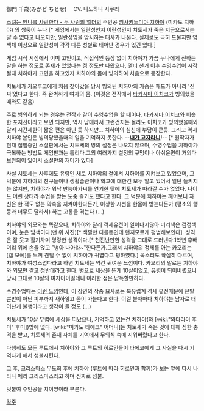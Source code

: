御門 千歳(みかど ちとせ)　 CV. 나노하나 사쿠라

[[소녀는 언니를 사랑한다 - 두 사람의 엘더]]의 주인공 [[키사키노미야 치하야]] (미카도 치하야) 의 쌍둥이 누나 [* 게임에서는 일란성인지 이란성인지 치토세가 죽은 지금으로서는 알 수 없다고 나오지만, 일란성임을 암시하는 대사가 나온다. 실제로도 극히 드물지만 염색체 이상으로 일란성이 각각 다른 성별로 태어난 경우가 있긴 있다.] 

게임 시작 시점에서 이미 고인이고, 직접적인 등장 없이 치하야가 가끔 누나에게 전하는 말을 하는 정도로 존재가 있었다는 점 정도만 나왔으나, 엘더 선거 이후 수영수업이 시작될때 치하야가 고민을 하고있자 치하야의 몸에 빙의하여 처음으로 등장한다.

치토세가 카오루코에게 처음 찾아갔을 당시 빙의된 치하야의 가슴은 패드가 아니라 '진짜'였다고 한다. 즉 완벽하게 여자의 몸. (이것은 전작에서 [[타카시마 이치코]]가 빙의했을때와도 같음)

주로 빙의하게 되는 경우는 전작과 같이 수영수업을 할 때이다. [[타카시마 이치코]]와 비슷한 포지션이라고 보면 되지만, 역시 남매라서 그런건지는 몰라도 이치코가 빙의했을때와 달리 시간제한이 짧은 편은 아닌 듯 하지만... 치하야의 심신에 부담이 큰듯. 그리고 역시 치하야 본인은 빙의당했을때의 일을 기억하지 못한다. --'''[[내가 고자라니]]!'''-- [* 원작자가 현재 집필중인 소설판에서는 치토세의 빙의 설정은 나오지 않으며, 수영수업을 치하야가 극복하는 방법도 게임판과는 틀리다.그외 여러가지 설정의 구멍이나 아쉬운면이 거의다 보완되어 있어서 소설만의 재미가 있다] 

사실 치토세는 사후에도 유령인 채로 치하야의 곁에서 치하야를 지켜보고 있었으며, 그 덕분에 치하야의 친구들이나 생활습관이나 학교에 대한건 모두 알고 있어서 일단 들키지는 않지만, 치하야가 워낙 만능아가씨를 연기한 탓에 치토세가 따라갈 수가 없었다. 나이도 어린 상태라 수업을 받는 도중 졸기도 했다고 한다. 그 덕분에 치하야는 깨어보니 자신은 한 적도 없는 약속을 지켜야한다든가, 이상한 시선을 한몸에 받는다든가 (평소의 행동과 너무도 달라서) 하는 고통을 겪는다 (...) 

치하야의 외모와는 똑같으나, 치하야와 달리 격세유전이 일어나지않아 머리색은 검정색이며, 눈은 밤색이다(맨 위 사진)[* 색깔만 다를뿐인데 왠지모르게 평범해보인다]. 성격은 잘 웃고 활기차며 명랑한 성격이다.[* 천진난만한 성격을 그대로 드러낸다.1학년 후배 머리 위에 손을 얹고 "병아 나아라~"한다든가.그래서 치하야의 정체를 아는 카오리는 [갭 모에]를 느껴 견딜 수 없이 치하야가 귀엽다고 평하였다.] 목소리도 확실히 다르며, 치하야가 여성스럽다라고 하면 치토세는 약간 귀여운 느낌이다. 카오리의 말로는 치하야와 외모만 같고 정반대라고 한다. 병으로 세상을 뜬게 10살이었고, 유령이 되어버렸으니 당시 그대로 10살의 여자아이일테니 이러한 점은 납득할만하다.

수영수업때는 [http://pds18.egloos.com/pds/201007/10/58/e0010758_4c38436b30e41.jpg 이런 느낌]인데, 이 장면의 작중 묘사로는 북유럽계 격세 유전때문에 은발뿐만이 아닌 피부까지 새하얗고 몸이 가늘다고 한다. 이걸 볼때마다 치하야는 남자로 태어난게 불행이라고 생각이 들 정도 (...)



치토세가 10살 무렵에 세상을 떠났으나, 기억하고 있는건 치하야(와 [wiki:"와타라이 후미" 후미])밖에 없다. [wiki:"미카도 타에코" 어머니]는 치토세가 죽은 것에 대해 심한 충격을 받고, 치토세의 존재 자체를 기억에서 무의식 속에 지워버렸다고 한다. 

다행히도 모든 루트에서 치하야와 그 루트의 히로인들이 타에코에게 그 사실을 다시 기억나게 해서 성불시킨다.

그 후, 크리스마스 무도회 후에 치하야 (루트에 따라 히로인과 함께)가 보는 앞에 다시 나타나 메리 크리스마스라고 하며 진짜로 성불.

덧붙여 주인공을 치이쨩이라 부른다.

[[각주]]
